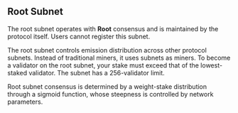 ## Root Subnet

The root subnet operates with **Root** consensus and is maintained by the protocol itself. Users cannot register this subnet.

The root subnet controls emission distribution across other protocol subnets. Instead of traditional miners, it uses subnets as miners. To become a validator on the root subnet, your stake must exceed that of the lowest-staked validator. The subnet has a 256-validator limit.

Root subnet consensus is determined by a weight-stake distribution through a sigmoid function, whose steepness is controlled by network parameters.